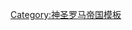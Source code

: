 {{Navbox
|name  = 上萨克森行政圈
|title = {{flag|Holy Roman Empire}}{{link-en|上萨克森行政圈|Upper Saxon Circle}} (1512–1806)
|state    = {{{state|autocollapse}}}
|listclass = hlist
|image = [[File:Upper Saxon Circle-en.png|100px|Map indicating the Upper Saxon Circle of the Holy Roman Empire]]

|group1 = [[选帝侯]]
|list1  =
* [[勃蘭登堡侯國|勃蘭登堡]]
* [[薩克森選侯國|薩克森]]

|group2 = [[采邑主教|主教采邑]]
|list2  =
* {{link-en|天主教卡明教区|Bishopric of Cammin|卡明}}

|group3 = 世俗诸侯
|list3  = 
* {{link-en|安哈尔特亲王国|Principality of Anhalt|安哈尔特}}
** [[安哈尔特-贝恩堡|贝恩堡]]
** [[安哈尔特-德绍|德绍]]
** [[安哈尔特-克滕|克滕]]
** [[安哈尔特-采尔布斯特|采尔布斯特]]
* [[巴爾比 (德國)|巴尔比]]
* [[格莱兴|哈茨费尔德-格莱兴]]
* [[波美拉尼亞公國|波美拉尼亞]]
** [[后波美拉尼亚]]
** [[西波美拉尼亞]]
* [[奎尔富特]]
* [[罗伊斯统治者列表|罗伊斯]]
** [[羅伊斯-格賴茨親王國|長系]]
** [[羅伊斯幼系親王國|幼系]]
* [[萨克森-阿尔滕堡]]
* {{link-en|萨克森-科堡|Saxe-Coburg}}
* [[薩克森-艾森納赫]]
* [[萨克森-哥达]]
* [[薩克森-威瑪|萨克森-魏玛]]
* [[施瓦茨堡统治者列表|施瓦茨堡]]
** [[施瓦茨堡-魯多爾施塔特|魯多爾施塔特]]
** [[施瓦茨堡-松德斯豪森|松德斯豪森]]

|group4 = [[采邑修道院长|修道院长采邑]]
|list4  =
* [[盖恩罗德]]
* [[奎德林堡修道院|奎德林堡]]
* {{link-en|瓦尔肯里德修道院|Walkenried Abbey|瓦尔肯里德}}

|group5 = 伯爵 / 领主
|list5  = 
* [[霍恩施泰因 (图林根州)|霍恩施泰因]]
* [[大洛拉|洛拉]] / [[霍恩施泰因 (图林根州)|克勒滕贝格]]
* {{link-en|曼斯费尔德领地|Mansfeld Land|曼斯费尔德}}
* [[申堡]]
* [[施托尔贝格伯国|施托尔贝格]]
** [[斯托尔贝格-斯托尔贝格伯国|施托尔贝格]]
** {{link-en|施托尔贝格-韦尼格罗德|Stolberg-Wernigerode|韦尼格罗德}}
** {{link-en|施托尔贝格-罗斯拉|Stolberg-Rossla|罗斯拉}}
|
|below =
}}<noinclude>
{{collapsible option}}
[[Category:神圣罗马帝国模板]]
</noinclude>